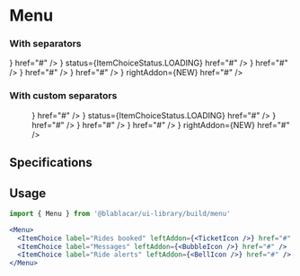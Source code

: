 

<Meta title="Widgets/Menu" />

# **Menu**

### With separators

<Canvas>
  <ItemChoice label="Dashboard" leftAddon={<HomeIcon />} href="#" />
  <ItemChoice
    label="Rides offered (loading)"
    leftAddon={<NewspaperIcon />}
    status={ItemChoiceStatus.LOADING}
    href="#"
  />
  <ItemChoice label="Rides booked" leftAddon={<TicketIcon />} href="#" />
  <ItemChoice label="Messages" leftAddon={<BubbleIcon />} href="#" />
  <ItemChoice label="Ride alerts" leftAddon={<BellIcon />} href="#" />
  <ItemChoice
    label="Profile"
    leftAddon={<CheckShieldIcon />}
    rightAddon={<Text>NEW</Text>}
    href="#"
  />
  <ItemChoice label="Menu item with onClick" onClick={action('onClick')} href="#" />
</Canvas>

### With custom separators

<Canvas>
  <Menu>
    <ItemChoice label="Dashboard" leftAddon={<HomeIcon />} href="#" />
    <Menu.Divider />
    <ItemChoice
      label="Rides offered (loading)"
      leftAddon={<NewspaperIcon />}
      status={ItemChoiceStatus.LOADING}
      href="#"
    />
    <ItemChoice label="Rides booked" leftAddon={<TicketIcon />} href="#" />
    <Menu.Divider />
    <ItemChoice label="Messages" leftAddon={<BubbleIcon />} href="#" />
    <ItemChoice label="Ride alerts" leftAddon={<BellIcon />} href="#" />
    <Menu.Divider />
    <ItemChoice
      label="Profile"
      leftAddon={<CheckShieldIcon />}
      rightAddon={<Text>NEW</Text>}
      href="#"
    />
    <Menu.Divider />
    <ItemChoice label="Menu item with onClick" onClick={action('onClick')} href="#" />
  </Menu>
</Canvas>

## Specifications

## Usage

```jsx
import { Menu } from '@blablacar/ui-library/build/menu'

<Menu>
  <ItemChoice label="Rides booked" leftAddon={<TicketIcon />} href="#" />
  <ItemChoice label="Messages" leftAddon={<BubbleIcon />} href="#" />
  <ItemChoice label="Ride alerts" leftAddon={<BellIcon />} href="#" />
</Menu>
```

<ArgsTable of={Menu} />
